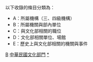 {{commonscat|Ministry of Culture (Republic of China)}}
{{catmore|中華民國文化部}}
以下收錄的條目分類為：
*A：所屬機構（三、四級機構）
*B：所屬機關與部內單位
*C：與文化部相關的職位
*D：文化部相關單位、場館
*E：歷史上與文化部相關的機關與事件

[[Category:中華民國中央行政機關|B]]
[[Category:中華民國文化部門|]]
[[Category:中華民國文化|*]]